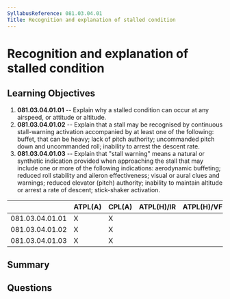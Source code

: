 ```yaml
---
SyllabusReference: 081.03.04.01
Title: Recognition and explanation of stalled condition
---
```


# Recognition and explanation of stalled condition

## Learning Objectives

1. **081.03.04.01.01** -- Explain why a stalled condition can occur at any
   airspeed, or attitude or altitude.
2. **081.03.04.01.02** -- Explain that a stall may be recognised by continuous
   stall-warning activation accompanied by at least one of the following:
   buffet, that can be heavy; lack of pitch authority; uncommanded pitch down
   and uncommanded roll; inability to arrest the descent rate.
3. **081.03.04.01.03** -- Explain that "stall warning" means a natural or
   synthetic indication provided when approaching the stall that may include one
   or more of the following indications: aerodynamic buffeting; reduced roll
   stability and aileron effectiveness; visual or aural clues and warnings;
   reduced elevator (pitch) authority; inability to maintain altitude or arrest
   a rate of descent; stick-shaker activation.

|                 | ATPL(A) | CPL(A) | ATPL(H)/IR | ATPL(H)/VFR | CPL(H) | IR  | CBIR(A) |
| --------------- | ------- | ------ | ---------- | ----------- | ------ | --- | ------- |
| 081.03.04.01.01 | X       | X      |            |             |        |     |         |
| 081.03.04.01.02 | X       | X      |            |             |        |     |         |
| 081.03.04.01.03 | X       | X      |            |             |        |     |         |

## Summary

## Questions
